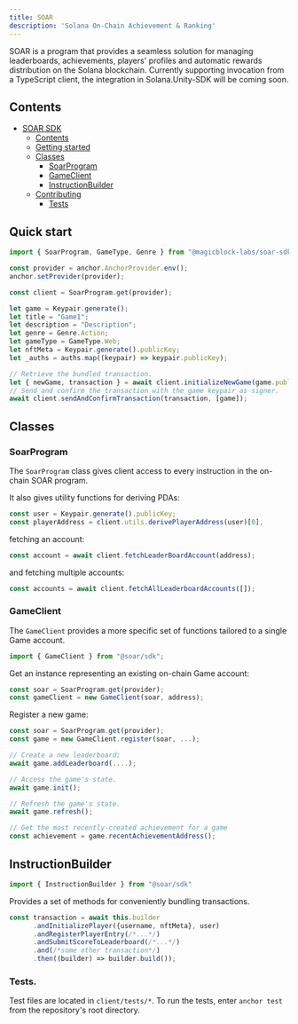 ```yaml
---
title: SOAR
description: 'Solana On-Chain Achievement & Ranking'
---
```


SOAR is a program that provides a seamless solution for managing leaderboards, achievements, players' profiles and automatic rewards distribution on the Solana blockchain. Currently supporting invocation from a TypeScript client, the integration in Solana.Unity-SDK will be coming soon.

## Contents

- [SOAR SDK](#soar-sdk)
  - [Contents](#contents)
  - [Getting started](#getting-started)
  - [Classes](#classes)
    - [SoarProgram](#soarprogram)
    - [GameClient](#gameclient)
    - [InstructionBuilder](#instructionbuilder)
  - [Contributing](#contributing)
    - [Tests](#tests)

## Quick start 

```typescript
import { SoarProgram, GameType, Genre } from "@magicblock-labs/soar-sdk";

const provider = anchor.AnchorProvider.env();
anchor.setProvider(provider);

const client = SoarProgram.get(provider);

let game = Keypair.generate();
let title = "Game1";
let description = "Description";
let genre = Genre.Action;
let gameType = GameType.Web; 
let nftMeta = Keypair.generate().publicKey;
let _auths = auths.map((keypair) => keypair.publicKey);

// Retrieve the bundled transaction.
let { newGame, transaction } = await client.initializeNewGame(game.publicKey, title, description, genre, gameType, nftMeta, _auths);
// Send and confirm the transaction with the game keypair as signer. 
await client.sendAndConfirmTransaction(transaction, [game]);
```

## Classes

### SoarProgram

The `SoarProgram` class gives client access to every instruction in the on-chain SOAR program.

It also gives utility functions for deriving PDAs:

```typescript
const user = Keypair.generate().publicKey;
const playerAddress = client.utils.derivePlayerAddress(user)[0],
```

fetching an account:

```typescript
const account = await client.fetchLeaderBoardAccount(address);
```

and fetching multiple accounts:

```typescript
const accounts = await client.fetchAllLeaderboardAccounts([]);
```

### GameClient

The `GameClient` provides a more specific set of functions tailored to a single Game account.

```typescript
import { GameClient } from "@soar/sdk";
```

Get an instance representing an existing on-chain Game account:

```typescript
const soar = SoarProgram.get(provider);
const gameClient = new GameClient(soar, address);
```

Register a new game:

```typescript
const soar = SoarProgram.get(provider);
const game = new GameClient.register(soar, ...);
```

```typescript
// Create a new leaderboard:
await game.addLeaderboard(....);

// Access the game's state.
await game.init();

// Refresh the game's state.
await game.refresh();

// Get the most recently-created achievement for a game
const achievement = game.recentAchievementAddress();
```

## InstructionBuilder

```typescript
import { InstructionBuilder } from "@soar/sdk"
```

Provides a set of methods for conveniently bundling transactions.

```typescript
const transaction = await this.builder
      .andInitializePlayer({username, nftMeta}, user)
      .andRegisterPlayerEntry(/*...*/)
      .andSubmitScoreToLeaderboard(/*...*/)
      .and(/*some other transaction*/)
      .then((builder) => builder.build());
```

### Tests.

Test files are located in `client/tests/*`. To run the tests, enter `anchor test` from the repository's root directory.
